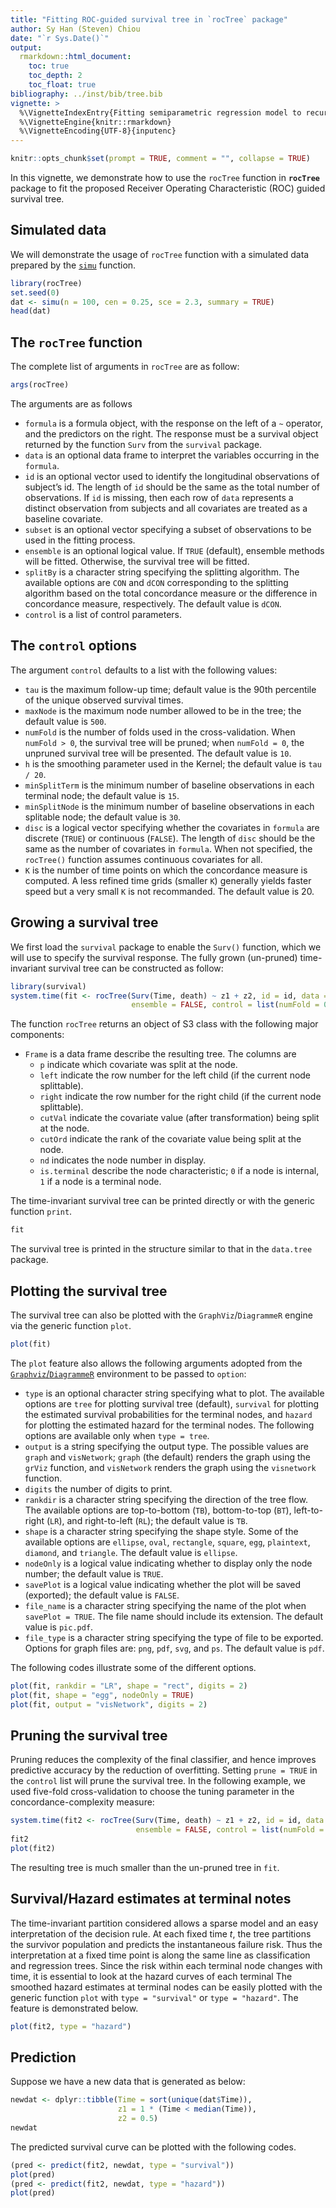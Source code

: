```yaml
---
title: "Fitting ROC-guided survival tree in `rocTree` package"
author: Sy Han (Steven) Chiou
date: "`r Sys.Date()`"
output:
  rmarkdown::html_document:
    toc: true
    toc_depth: 2
    toc_float: true
bibliography: ../inst/bib/tree.bib
vignette: >
  %\VignetteIndexEntry{Fitting semiparametric regression model to recurrent event data}
  %\VignetteEngine{knitr::rmarkdown}
  %\VignetteEncoding{UTF-8}{inputenc}
---
```


```r
knitr::opts_chunk$set(prompt = TRUE, comment = "", collapse = TRUE)
```	

In this vignette, we demonstrate how to use the `rocTree` function in __`rocTree`__ package
to fit the proposed Receiver Operating Characteristic (ROC) guided survival tree.

## Simulated data

We will demonstrate the usage of `rocTree` function with a simulated data prepared by the [`simu`](https://www.sychiou.com/rocTree/articles/rocTree-sim.html) function.
```R
library(rocTree)
set.seed(0)
dat <- simu(n = 100, cen = 0.25, sce = 2.3, summary = TRUE)
head(dat)
```

## The `rocTree` function 

The complete list of arguments in `rocTree` are as follow:
```R
args(rocTree)
```

The arguments are as follows

* `formula` is a formula object, with the response on the left of a `~` operator, and the predictors on the right. The response must be a survival object returned by the function `Surv` from the `survival` package. 
* `data` is an optional data frame to interpret the variables occurring in the `formula`.
* `id` is an optional vector used to identify the longitudinal observations of subject's id. The length of `id` should be the same as the total number of observations. If `id` is missing, then each row of `data` represents a distinct observation from subjects and all covariates are treated as a baseline covariate. 
* `subset` is an optional vector specifying a subset of observations to be used in the fitting process.
* `ensemble` is an optional logical value. If `TRUE` (default), ensemble methods will be fitted. Otherwise, the survival tree will be fitted.
* `splitBy` is a character string specifying the splitting algorithm. The available options are `CON` and `dCON` corresponding to the splitting algorithm based on the total concordance measure or the difference in concordance measure, respectively. The default value is `dCON`.
* `control` is a list of control parameters. 

## The `control` options

The argument `control` defaults to a list with the following values:

* `tau` is the maximum follow-up time; default value is the 90th percentile of the unique observed survival times. 
* `maxNode` is the maximum node number allowed to be in the tree; the default value is `500`.
* `numFold` is the number of folds used in the cross-validation. When `numFold > 0`, the survival tree will be pruned; when `numFold = 0`, the unpruned survival tree will be presented. The default value is `10`.
* `h` is the smoothing parameter used in the Kernel; the default value is `tau / 20`.
* `minSplitTerm` is the minimum number of baseline observations in each terminal node; the default value is `15`.
* `minSplitNode` is the minimum number of baseline observations in each splitable node; the default value is `30`. 
* `disc` is a logical vector specifying whether the covariates in `formula` are discrete (`TRUE`) or continuous (`FALSE`). The length of `disc` should be the same as the number of covariates in `formula`. When not specified, the `rocTree()` function assumes continuous covariates for all.
* `K` is the number of time points on which the concordance measure is computed. A less refined time grids (smaller `K`) generally yields faster speed but a very small `K` is not recommanded. The default value is 20.

## Growing a survival tree

We first load the `survival` package to enable the `Surv()` function, which we will use to specify the survival response.
The fully grown (un-pruned) time-invariant survival tree can be constructed as follow:
```R
library(survival)
system.time(fit <- rocTree(Surv(Time, death) ~ z1 + z2, id = id, data = dat, 
                           ensemble = FALSE, control = list(numFold = 0)))
```
The function `rocTree` returns an object of S3 class with the following major components:

* `Frame` is a data frame describe the resulting tree. The columns are 
  * `p` indicate which covariate was split at the node. 
  * `left` indicate the row number for the left child (if the current node splittable).
  * `right` indicate the row number for the right child (if the current node splittable).
  * `cutVal` indicate the covariate value (after transformation) being split at the node.
  * `cutOrd` indicate the rank of the covariate value being split at the node.
  * `nd` indicates the node number in display.
  * `is.terminal` describe the node characteristic; `0` if a node is internal, `1` if a node is a terminal node.

The time-invariant survival tree can be printed directly or with the generic function `print`.
```r
fit
```
The survival tree is printed in the structure similar to that in the `data.tree` package. 

## Plotting the survival tree

The survival tree can also be plotted with the `GraphViz`/`DiagrammeR` engine via the generic function `plot`.
```r
plot(fit)
```
The `plot` feature also allows the following arguments adopted from the [`Graphviz`/`DiagrammeR`](http://rich-iannone.github.io/DiagrammeR/graphviz_and_mermaid.html) environment to be passed to `option`:

* `type` is an optional character string specifying what to plot. The available options are `tree` for plotting survival tree (default), `survival` for plotting the estimated survival probabilities for the terminal nodes, and `hazard` for plotting the estimated hazard for the terminal nodes. The following options are available only when `type = tree`.
* `output` is a string specifying the output type. The possible values are `graph` and `visNetwork`; `graph` (the default) renders the graph using the `grViz` function, and `visNetwork` renders the graph using the `visnetwork` function.
* `digits` the number of digits to print.
* `rankdir` is a character string specifying the direction of the tree flow. The available options are top-to-bottom (`TB`), bottom-to-top (`BT`), left-to-right (`LR`), and right-to-left (`RL`); the default value is `TB`.
* `shape` is a character string specifying the shape style. Some of the available options are `ellipse`, `oval`, `rectangle`, `square`, `egg`, `plaintext`, `diamond`, and `triangle`. The default value is `ellipse`.
* `nodeOnly` is a logical value indicating whether to display only the node number; the default value is `TRUE`.
* `savePlot` is a logical value indicating whether the plot will be saved (exported); the default value is `FALSE`.
* `file_name` is a character string specifying the name of the plot when `savePlot = TRUE`. The file name should include its extension. The default value is `pic.pdf`.
* `file_type` is a character string specifying the type of file to be exported. Options for graph files are: `png`, `pdf`, `svg`, and `ps`. The default value is `pdf`.  

The following codes illustrate some of the different options.
```r
plot(fit, rankdir = "LR", shape = "rect", digits = 2)
plot(fit, shape = "egg", nodeOnly = TRUE)
plot(fit, output = "visNetwork", digits = 2)
```

## Pruning the survival tree

Pruning reduces the complexity of the final classifier, and hence improves predictive accuracy by the reduction of overfitting.
Setting `prune = TRUE` in the `control` list will prune the survival tree. In the following example, we used five-fold cross-validation 
to choose the tuning parameter in the concordance-complexity measure:
```R
system.time(fit2 <- rocTree(Surv(Time, death) ~ z1 + z2, id = id, data = dat, 
                            ensemble = FALSE, control = list(numFold = 10)))
fit2
plot(fit2)
```
The resulting tree is much smaller than the un-pruned tree in `fit`. 

## Survival/Hazard estimates at terminal notes

The time-invariant partition considered allows a sparse model and an easy interpretation
of the decision rule. At each fixed time $t$, the tree partitions the survivor population and predicts the instantaneous failure risk.
Thus the interpretation at a fixed time point is along the same line as classification and regression trees. 
Since the risk within each terminal node changes with time, it is essential to look at the hazard curves of each terminal
The smoothed hazard estimates at terminal nodes can be easily plotted with the generic function `plot` with `type = "survival"` or `type = "hazard"`.
The feature is demonstrated below.
```R
plot(fit2, type = "hazard")
```

## Prediction

Suppose we have a new data that is generated as below:
```R
newdat <- dplyr::tibble(Time = sort(unique(dat$Time)), 
                        z1 = 1 * (Time < median(Time)), 
                        z2 = 0.5)
newdat
```
The predicted survival curve can be plotted with the following codes.
```R
(pred <- predict(fit2, newdat, type = "survival"))
plot(pred)
(pred <- predict(fit2, newdat, type = "hazard"))
plot(pred)
```
